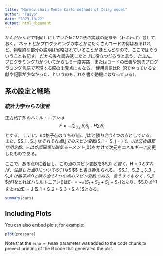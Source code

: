 ```yaml
---
title: "Markov chain Monte Carlo methods of Ising model"
author: "Taiyo"
date: "2023-10-22"
output: html_document
---
```


なんだかんだで後回しにしていたMCMC法の実践の記録を（わざわざ）残しておく。
ネットとかプログラミングの本とかにたくさんコードの例はあるけれど、物理的な部分の説明は省略されていることがほとんどなので、ここではそういうことも記す。
だから後々読み返したときに役立つだろうと思う、たぶん。
プログラミング力がついてからもう一度実践、またはコードの改善や別のプログラミング言語で再現する際の出発点にもなる。
使用言語はR（Rでやっている文献や記事が少なかった、というのもこれを書く動機にはなっている）。

## 系の設定と戦略

### 統計力学からの復習

正方格子系のハミルトニアンは
$$
E = -J \sum_{ \langle i, j \rangle } S_i S_j - H \sum_{i} S_i
$$
とする。
ここに、$i$は格子点のうちの1点、$j$は$i$と隣り合う4つの点としている。
また、$S_i , S_j $はそれぞれ点$i,j$でのスピン変数($S_i = \pm 1,S_j = \pm 1$)で、$J$は交換相互作用定数、$H$は外部磁場に磁気モーメント$\mu _0$をかけて次元をエネルギーに変更したものである。

ここで、ある点Oに着目し、この点のスピン変数を$S_0 $と書く。
$H = 0$とすれば、注目した点Oについての(1)は
$$
\begin{align} \label{eq:1.2}
E = -J S_0 (S_1 + S_2 + S_3 + S_4 )
\end{align}
$$
と書き換えられる。
$S_1 ,\, S_2 ,\, S_3 ,\, S_4 $は格子点Oと隣り合う4つの点のスピン変数である。
言うまでもなく、$S_0 $が$1$をとればハミルトニアン(\ref{eq:1.2})は$E_\uparrow = -J (S_1 + S_2 + S_3 + S_4 )$となり、$S_0 $が$-1$をとれば$E_\downarrow = J (S_1 + S_2 + S_3 + S_4 )$となる。

```r
summary(cars)
```

## Including Plots

You can also embed plots, for example:

```r
plot(pressure)
```

Note that the `echo = FALSE` parameter was added to the code chunk to prevent printing of the R code that generated the plot.
